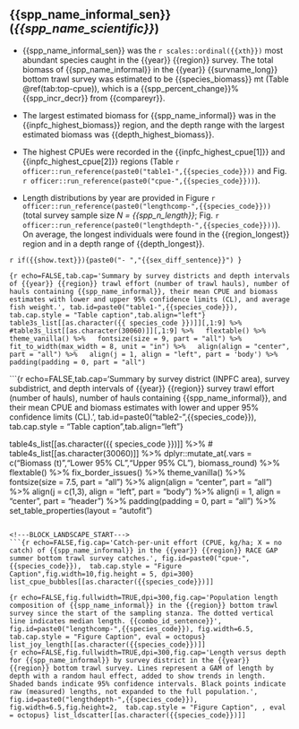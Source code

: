 \newpage
## {{spp_name_informal_sen}} (*{{spp_name_scientific}}*)

<!-- These are the summary bullet points. -->

-  {{spp_name_informal_sen}} was the `r scales::ordinal({{xth}})` most abundant species caught in the {{year}} {{region}} survey. The total biomass of {{spp_name_informal}} in the {{year}} {{survname_long}} bottom trawl survey was estimated to be {{species_biomass}} mt (Table \@ref(tab:top-cpue)), which is a {{spp_percent_change}}% {{spp_incr_decr}} from {{compareyr}}. 

-  The largest estimated biomass for {{spp_name_informal}} was in the {{inpfc_highest_biomass}} region, and the depth range with the largest estimated biomass was {{depth_highest_biomass}}.

-  The highest CPUEs were recorded in the {{inpfc_highest_cpue[1]}} and {{inpfc_highest_cpue[2]}} regions (Table `r officer::run_reference(paste0("table1-",{{species_code}}))` and Fig. `r officer::run_reference(paste0("cpue-",{{species_code}}))`). 

-  Length distributions by year are provided in Figure `r officer::run_reference(paste0("lengthcomp-",{{species_code}}))` (total survey sample size *N = {{spp_n_length}}*; Fig. `r officer::run_reference(paste0("lengthdepth-",{{species_code}}))`). On average, the longest individuals were found in the {{region_longest}} region and in a depth range of {{depth_longest}}. 

`r if({{show.text}}){paste0("- ","{{sex_diff_sentence}}") }`

\newpage
```{r echo=FALSE,tab.cap='Summary by survey districts and depth intervals of {{year}} {{region}} trawl effort (number of trawl hauls), number of hauls containing {{spp_name_informal}}, their mean CPUE and biomass estimates with lower and upper 95% confidence limits (CL), and average fish weight.', tab.id=paste0("table1-",{{species_code}}),  tab.cap.style = "Table caption",tab.align="left"}
table3s_list[[as.character({{ species_code }})]][,1:9] %>%
  #table3s_list[[as.character(30060)]][,1:9] %>%
  flextable() %>%
  theme_vanilla() %>%
  fontsize(size = 9, part = "all") %>%
  fit_to_width(max_width = 8, unit = "in") %>%
  align(align = "center", part = "all") %>%
  align(j = 1, align = "left", part = 'body') %>%
  padding(padding = 0, part = "all")
```


\newpage
```{r echo=FALSE,tab.cap='Summary by survey district (INPFC area), survey subdistrict, and depth intervals of {{year}} {{region}} survey trawl effort (number of hauls), number of hauls containing {{spp_name_informal}}, and their mean CPUE and biomass estimates with lower and upper 95% confidence limits (CL).', tab.id=paste0("table2-",{{species_code}}),  tab.cap.style = "Table caption",tab.align="left"}

table4s_list[[as.character({{ species_code }})]] %>%
# table4s_list[[as.character(30060)]] %>%
  dplyr::mutate_at(.vars = c("Biomass (t)","Lower 95% CL","Upper 95% CL"), biomass_round) %>%
  flextable() %>%
  fix_border_issues() %>%
  theme_vanilla() %>%
  fontsize(size = 7.5, part = "all") %>%
  align(align = "center", part = "all") %>%
  align(j = c(1,3), align = "left", part = "body") %>%
  align(i = 1, align = "center", part = "header") %>%
  padding(padding = 0, part = "all") %>%
  set_table_properties(layout = "autofit")
```

<!---BLOCK_LANDSCAPE_START--->
```{r echo=FALSE,fig.cap='Catch-per-unit effort (CPUE, kg/ha; X = no catch) of {{spp_name_informal}} in the {{year}} {{region}} RACE GAP summer bottom trawl survey catches.', fig.id=paste0("cpue-",{{species_code}}),  tab.cap.style = "Figure Caption",fig.width=10,fig.height = 5, dpi=300}
list_cpue_bubbles[[as.character({{species_code}})]]
```
<!---BLOCK_LANDSCAPE_STOP--->

```{r echo=FALSE,fig.fullwidth=TRUE,dpi=300,fig.cap='Population length composition of {{spp_name_informal}} in the {{region}} bottom trawl survey since the start of the sampling stanza. The dotted vertical line indicates median length. {{combo_id_sentence}}', fig.id=paste0("lengthcomp-",{{species_code}}), fig.width=6.5, tab.cap.style = "Figure Caption", eval = octopus}
list_joy_length[[as.character({{species_code}})]]
```
<br/>
```{r echo=FALSE,fig.fullwidth=TRUE,dpi=300,fig.cap='Length versus depth for {{spp_name_informal}} by survey district in the {{year}} {{region}} bottom trawl survey. Lines represent a GAM of length by depth with a random haul effect, added to show trends in length. Shaded bands indicate 95% confidence intervals. Black points indicate raw (measured) lengths, not expanded to the full population.', fig.id=paste0("lengthdepth-",{{species_code}}), fig.width=6.5,fig.height=2,  tab.cap.style = "Figure Caption", , eval = octopus}
list_ldscatter[[as.character({{species_code}})]]
```
